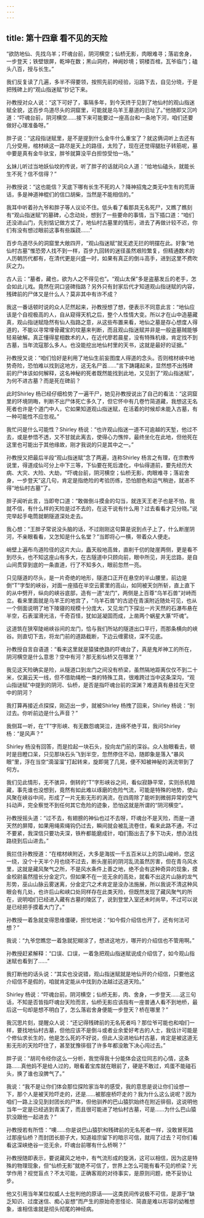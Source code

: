 ```yaml
---
---
---
```

title: 第十四章 看不见的天险
---




“欲防地仙、先找乌羊；吓魂台前，阴河横空；仙桥无影，肉眼难寻；落岩舍身，一步登天；铁壁银屏，乾坤在数；黑山洞府，神阙妙境；铜楼百棺，瓦爷临门；磕头八百，授与长生。”

我们反复读了几遍，多半不得要领，按照先前的经验，沿路下去，自见分晓，于是把残碑上的“观山指迷赋”抄记下来。

孙教授对众人说：“这下可好了，事隔多年，到今天终于见到了地仙村的观山指迷赋全貌，这百步鸟道尽头的洞窟里，可能就是乌羊王墓道的旧址了。”他随即又沉吟道：“吓魂台前，阴河横空……接下来可能要过一座高台和一条地下河，咱们还要做好心理准备呀。”

胖子说：“这段指谜赋里，是不是提到什么金牛什么重宝了？就这俩词听上去还有几分受用，棺材峡这一路尽是天上的路径，太险了，现在还觉得腿肚子转筋呢，墓中要是真有金牛驮宝，胖爷就算没平白担惊受怕一场。”

幺妹儿听过当地妖仙坟的传说，听了胖子的话就问众人道：“给地仙磕头，就能长生不死？信不信得？”

孙教授说：“这也能信？天底下哪有长生不死的人？降神招鬼之类无中生有的荒唐话，多是神道神棍们的信口胡柴，当然是不能相信的。”

我耳中听着孙九爷和胖子等人议论不住。低头看了看那具无名死尸，又瞧了瞧刻有“观山指迷赋”的墓碑，心念动处，想到了一些要命的事情，当下插口道：“咱们还没进山门，先别惦记做方丈了，地仙村古墓里的情形，进去了再做计较不迟，你们有没有想过眼前这事有些蹊跷……”

百步鸟道尽头的洞窟里大敞四开，“观山指迷赋”就无遮无拦的明摆在此。好象“地仙村古墓”惟恐旁人找不到一样，百步九回转的迷径虽然艰险繁复，但精通数术的人历朝历代都有，在清代更是兴盛一时，如果有真正的倒斗高手，进到这里不费吹灰之力。

古人云：“墓者，藏也，欲为人之不得见也”。“观山太保”多是盗墓发丘的老手，怎会如此儿戏。竟然在洞口竖碑指路？另外只有封家后代才知道观山指谜赋的内容，残碑前的尸体又是什么人？莫非其中有诈不成？

我这一番话顿时说的众人茫然起来，孙教授想了想，便表示不同意此言：“地仙应该是个自视极高的人，自从窥得天机之后，整个人性情大变。所以才在山中造墓藏真，观山指谜赋隐然有仙人指路之意，从这些布置来看，地仙之墓是存心想度人得道的，不能以寻常埋骨藏宝的坟墓来判断，而且观山指迷赋并非是一般盗墓贼能够轻易破解。真正懂得星相数术的人，在近代廖若晨星，没有特殊机缘，肯定找不到古墓，当年流寇那么多人。也没能挖出地仙村里的天书，这就是最好的证据。”

孙教授又说：“咱们恰好是利用了地仙生前妄图度人得道的念头。否则棺材峡中地势奇险，恐怕难以找到这地方，这无名尸首……”言下踌躇起来，显然想不出残碑前的尸体该如何解释，这名神秘的死者既然能找到此地，又见到了“观山指迷赋”，为何不进古墓？而是死在碑前？

此时Shirley 杨已经仔细检势了一遍干尸，她见孙教授说出了自己的看法：“这洞窟里的环境阴晦，判断不出尸体死亡多久了，但它怀中有几卷竹简道藏，我想这无名死者也许是个道门中人，它如果知道观山指迷赋，在活着的时候却未能入古墓，有一种可能性不应忽视。”

我忙问是什么可能性？Shirley 杨说：“也许观山指迷一道不可逾越的天堑，他过不去，或是参悟不透，又不甘就此离去，使得心力憔悴，最终坐化在此地，但他死在这里也可能出于其他缘故，刚才我说的只是其中之一。”

孙教授又把最后半段“观山指迷赋”念了两遍，连称Shirley 杨言之有理，在宗教传说里，得道成仙可分上中下三等，下仙要在死后渡化，中仙得道前，要先经历大病、大灾、大险、大劫，“吓魂台前，阴河横空；仙桥无影，肉眼难寻；落岩舍身，一步登天”这几句，肯定是指绝险的考验历练，恐怕胆色和运气稍逊，就进不得“地仙村古墓”了。

胖子闻听此言，当即夸口道：“敢做倒斗摸金的勾当，就连天王老子也是不怕，我就不信，有什么样的天险是过不去的，在这干说有什么用？过去看看才见分晓。”说完举起手电筒就朝隧道深处走去。

我心想：“王胖子常说没头脑的话，不过刚刚这句算是说到点子上了，什么断崖阴河，不亲眼看看，又怎知是什么名堂？”当即将心一横，带着众人便走。

峭壁上遍布鸟道险径的这片大山，矗天般地高耸，直削千仞的陡崖两侧，更是看不到尽头，也不知这座山有多大，在古隧道中只顾向前，眼中所见，并无岔路，是自山间贯穿到底的一条直道，行了不知多久，眼前忽然一亮。

只见隧道的尽头，是一片奇绝的地形，隧道口正开在悬空的半山腰里，前边是倒“T”字型的峡谷，对面一座插在半空云雾里的高山，如同被天剑所斩，直上直下的从中劈开，纵向的峡谷底部，造有一道“龙门”，两侧是上百尊“乌羊石兽”对峙而立。看来里面就是乌羊王的地宫了，“乌羊石兽”的古迹在青溪附近随处可见，也从一个侧面说明了地下陵寝的规模十分庞大，又见龙门下探出一片天然的石瀑布悬在半空，石表溜滑光洁，千奇百怪，犹如涎凝固而成，上凿两个蜗星大篆“吓魂”。

这道筑在狭窄陡峭峡谷间的龙门，恰与我们所站的隧道出口平行，而那条横向的峡谷。则直切下去，将龙门前的道路截断，下边云缠雾绕，深不见底。

孙教授自言自语道：“看来这里就是猿猱绝路的吓魂台了，真是鬼斧神工的所在，阴河横空是什么意思？空中有河？那无影仙桥又在哪里？”

我见这天险确实是险，从隧道口到龙门之间没有桥梁，虽然隔地距离仅仅不到二十米，仅漏云天一线，但不借助绳枪一类的特殊工具，很难跨过当中这条深沟，“观山指谜赋”中提到的阴河、仙桥，是否是指吓魂台前的深渊？难道真有悬挂在天空中的阴河？

我打算再接近点探探，刚迈出一步，就被Shirley 杨拽了回来，Shirley 杨说：“别过去。你听前边是什么声音？”

我侧耳一听，在“T”字形峡、有无数怨魂哭泣，连绵不绝于耳，我问Shirley 杨：“是风声？”

Shirley 杨没有回答，而是捡起一块石头，投向龙门前的深谷。众人抬眼看去，顿时是目瞪口呆，只见那块石头飞到半空，忽然停住不动，随即象是落入“暴风眼”里，浮在当空“滴溜溜”打起转来，旋即晃了几晃，便不知被神秘的涡流带到了何方。

我们见此情形，无不骇异，倒转的“T”字形峡谷之间，看似寂静平常，实则杀机暗藏，事先谁也没想到，竟然有如此难以琢磨的危险气流，可能是特殊的地势，使山风聚在峡谷中间，形成了一片无影无形的涡流，在四周除了能听到微弱异常的空气抖动声，完全察觉不到任何其它危险的迹象，恐怕这就是所谓的“阴河横空”。

孙教授摇头道：“过不去，有翅膀的神仙也过不去呀，吓魂台不是天险，而是一道天然的屏障，如果用绳索绳钩仍过去，瞬间就会被乱流卷住，看来此路不通，不过不要紧，我深信只要功夫深，铁杵都能磨成针，咱们豁出去了多下功夫，想办法找路绕到后山进去。”

我拦住孙教授道：“在棺材峡附近，大多是海拔一千五百米以上的崇山峻岭，您这一绕，没个十天半个月也绕不过去，断头崖前的阴河乱流虽然厉害，但在青乌风水里，这就是藏风聚气之所，不是风水条件上善之地，绝不会有这种奇异的现象，摸金校尉虽然擅长分金定穴，但如果不在一览无余的高处，就看不出这片山脉的龙气形势，巫山山脉云雾迷离，分金定穴之术肯定是没办法施展，所以我说不清这种风眼会有几处，也许后山和峡口处同样存在此类天险，但既然发现了藏风聚气的所在，说明咱们已经进入藏有古墓的陵区了，说到登堂入室还未时尚早，不过可以说是已经把手摸着大门了。”

孙教授一着急就变得思维僵硬，担忧地说：“如今假介绍信也开了，还有何法可想？”

我说：“九爷您瞧您一着急就犯糊涂了，想进这地方，哪开的介绍信也不管用啊。”

孙教授赶紧解释：“口误、口误，一着急把观山指迷赋说成介绍信了，如今观山指迷赋也看到了……”

我打断他的话头说：“其实也没说错，观山指迷赋就是地仙开的介绍信，只要他这介绍信不是假的，咱就肯定能从中找到办法越过这道天险。”

Shirley 杨说：“吓魂台前，阴河横空；仙桥无影，肉、舍身，一步登天……这三句话，不知是否皆指吓魂台天险而言，仙桥无影应该指有一座普通人看不到地桥，最后这一句却是想不明白了，怎么落岩舍身便能一步登天？桥在哪里？”

我沉思片刻，提醒众人说：“还记得残碑前的无名死者吗？那位爷可能也和咱们一样，要找地仙村古墓，但他应该不是倒斗或者业余爱好考古的人士，我估计可能是个修仙求长生的，他是怎么死的不好说，但此人没进地仙村古墓，肯定是被这道无影无形的天险吓住了，甚至犹豫徘徊了许多年都没敢下决心闯过去。”

胖子说：“胡司令经你这么一分析，我觉得我十分能体会这位同志的心情，这条路……真他妈不是给人过的，眼看着宝库就在眼前了，硬是不敢过，鸡蛋不能碰石头，换了谁也没脾气了。”

我说：“我不是让你们体会那位探险家当年的感受，我的意思是说让你们设想一下，那个人是被天险吓走的，还是……被那座桥吓走的？我为什么这么说呢？因为咱们一路上没见到封团长的尸体，但他驯养的巴山猿狖始终在附近徘徊，这说明他当年一定是已经逃到青溪了，而且很可能进了地仙村古墓，可是……为什么巴山猿狖没跟他一起进去？”

孙教授若有所悟：“噢……你是说巴山猿狖和残碑前的无名死者一样，没敢冒死踏过那座仙桥？而封团长胆子大，知道祖宗留下的暗示可信，就闯了过去？可你们看看这深峡绝谷一览无余，吓魂台前哪有什么桥啊？”

孙教授随即表示，要说藏风之地中，有气流形成的旋涡，这可以相信，因为这是特殊的物理现象，但“仙桥无影”就绝不可信了，世界上怎么可能有看不见的桥梁？光学作用？视觉盲点？不太可能，正确客观的对待事实，是原则问题，绝不妥协让步。

他又引用当年某位权威人士批判他的原话——这类民间传说极不可信，是源于“缺乏知识、过度迷信、痴心妄想”而产生的原始奇思怪论、简直是难以形容的幼稚想象，谁相信谁就是彻头彻尾的神经病。